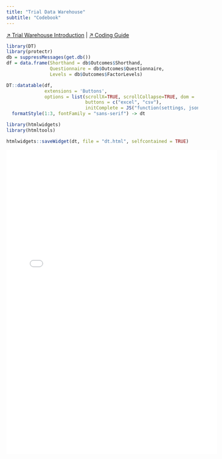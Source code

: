 ```yaml
---
title: "Trial Data Warehouse"
subtitle: "Codebook"
---
```


[&#8599; Trial Warehouse Introduction](/data-warehouse) | [&#8599; Coding Guide](/data-warehouse/coding-guide)

```r
library(DT)
library(protectr)
db = suppressMessages(get.db())
df = data.frame(Shorthand = db$Outcomes$Shorthand,
                Questionnaire = db$Outcomes$Questionnaire,
                Levels = db$Outcomes$FactorLevels)

DT::datatable(df,
              extensions = 'Buttons',
              options = list(scrollX=TRUE, scrollCollapse=TRUE, dom = 'ftBp',
                             buttons = c("excel", "csv"),
                             initComplete = JS("function(settings, json) {$(this.api().table().header()).css({'font-family' : 'sans-serif'});}"))) %>% 
  formatStyle(1:3, fontFamily = "sans-serif") -> dt

```

```r
library(htmlwidgets)
library(htmltools)

htmlwidgets::saveWidget(dt, file = "dt.html", selfcontained = TRUE)

```

<iframe seamless src="../codebook/dt.html" width="110%" height="800" frameBorder="0"></iframe>







